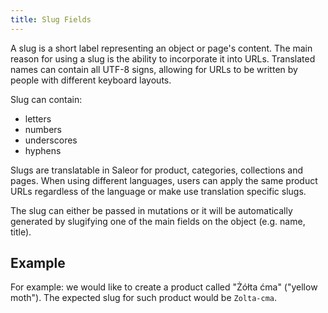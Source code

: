 ```yaml
---
title: Slug Fields
---
```


A slug is a short label representing an object or page's content. The main reason for using a slug is the ability to incorporate it into URLs. Translated names can contain all UTF-8 signs, allowing for URLs to be written by people with different keyboard layouts.

Slug can contain:

- letters
- numbers
- underscores
- hyphens

Slugs are translatable in Saleor for product, categories, collections and pages. When using different languages, users can apply the same product URLs regardless of the language or make use translation specific slugs.

The slug can either be passed in mutations or it will be automatically generated by slugifying one of the main fields on the object (e.g. name, title).

## Example

For example: we would like to create a product called "Żółta ćma" ("yellow moth"). The expected slug for such product would be `Zolta-cma`.

